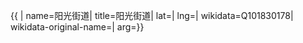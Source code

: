 {{ {{{1|PRC admin/showdata}}}|
name=阳光街道|
title=阳光街道|
lat=|
lng=|
wikidata=Q101830178|
wikidata-original-name=|
arg={{{arg|}}}}}